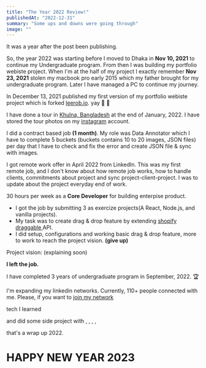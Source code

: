 ```yaml
---
title: "The Year 2022 Review!"
publishedAt: "2022-12-31"
summary: "Some ups and downs were going through"
image: ""
---
```


It was a year after the post been publishing.

So, the year 2022 was starting before I moved to Dhaka in <b>Nov 10, 2021</b> to continue my Undergraduate program.
From then I was building my portfolio webiste project. When I'm at the half of my project I exactly remember <b>Nov 23, 2021</b> stolen my macbook pro early 2015 which my father brought for my undergraduate program.
Later I have managed a PC to continue my journey.

In December 13, 2021 published my first version of my portfolio webiste project which is forked <a href="https://leerob.io/">leerob.io</a>. yay 🥳 🎉

I have done a tour in <a href="https://en.wikipedia.org/wiki/Khulna">Khulna, Bangladesh</a> at the end of January, 2022. I have stored the tour photos on my <a href="https://instagram.com/golamrabbiazad">instagram</a> account.

I did a contract based job <b>(1 month)</b>. My role was Data Annotator which I have to complete 5 buckets (buckets contains 10 to 20 images, JSON files) per day that I have to check and fix the error and create JSON file & sync with images.

I got remote work offer in April 2022 from LinkedIn. This was my first remote job, and I don't know about how remote job works, how to handle clients, commitments about project and sync project-client-project. I was to update about the project everyday end of work.

30 hours per week as a <b>Core Developer</b> for building enterpise product.

- I got the job by submitting 3 as exercize projects(A React, Node.js, and vanilla projects).
- My task was to create drag & drop feature by extending <a href="https://github.com/Shopify/draggable">shopify draggable </a> API.
- I did setup, configurations and working basic drag & drop feature, more to work to reach the project vision. <b>(give up)</b>

Project vision: (explaining soon)

<b>I left the job.</b>

I have completed 3 years of undergraduate program in September, 2022. 🏆

I'm expanding my linkedin networks. Currently, 110+ people connected with me. Please, if you want to <a href="https://linkedin.com/in/golamrabbiazad">join my network</a>

tech I learned

and did some side project with , , , ,

that's a wrap up 2022.

<h1>HAPPY NEW YEAR 2023</h1>
